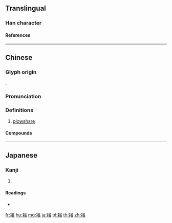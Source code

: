 {{character info/new}}
==Translingual==

===Han character===
{{Han char|rn=127|rad=耒|as=05|sn=11|four=57977|canj=QDRLR|ids=⿰耒㠯}}

====References====
{{Han ref|kx=0963.070|dkj=28915|dj=1411.100|hdz=42772.010|uh=801C}}

----

==Chinese==
{{zh-forms|alt=枱}}

===Glyph origin===
{{Han compound|耒|㠯|c1=s|t1=plow|c2=p|ls=psc}}.

===Pronunciation===
{{zh-pron
|m=sì
|c=zi6,ci5
|mc=y
|oc=y
|cat=n
}}

===Definitions===
{{zh-hanzi}}

# {{lb|zh|archaic}} [[plowshare]]

====Compounds====
{{zh-der|良耜|耒耜之勤|耒耜}}

----

==Japanese==

===Kanji===
{{ja-kanji|grade=|rs=耒05}}

# {{defn|lang=ja|sort=耒05}}

====Readings====
* {{ja-readings|on=[[し]] (shi)|kun=[[すき]] (suki)|nanori=}}

[[fr:耜]]
[[hu:耜]]
[[mg:耜]]
[[ja:耜]]
[[pl:耜]]
[[th:耜]]
[[zh:耜]]